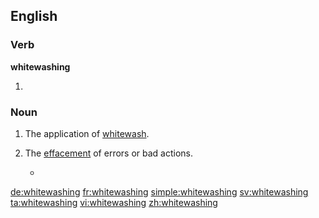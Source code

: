==English==

===Verb===
'''whitewashing'''

# {{present participle of|whitewash}}

===Noun===
{{en-noun}}

# The application of [[whitewash]].
# {{context|figuratively|lang=en}} The [[effacement]] of errors or bad actions.
#* {{quote-news|year=2007|date=July 15|author=|title=The Nixonian Whitewash, Scrubbed|work=New York Times|url=http://www.nytimes.com/2007/07/15/opinion/15sun4.html
|passage=The institution insulted history by peddling ludicrous '''whitewashings''' — describing the Watergate criminal conspiracy as a “coup” by Nixon’s political rivals fed by fake scoops purchased by the Woodstein investigative duo at The Washington Post. }}

[[de:whitewashing]]
[[fr:whitewashing]]
[[simple:whitewashing]]
[[sv:whitewashing]]
[[ta:whitewashing]]
[[vi:whitewashing]]
[[zh:whitewashing]]
